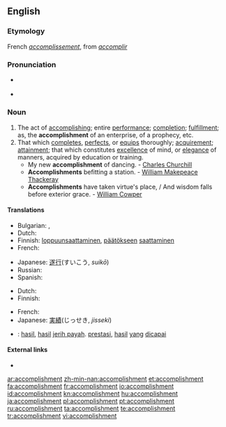 ==English==
{{webster 1913}}

===Etymology===
French ''[[accomplissement]]'', from ''[[accomplir]]''

===Pronunciation===
* {{a|RP}} {{IPA|/əˈkɒmplɪʃmənt/}}
* {{audio|En-us-accomplishment.ogg|Audio (US)}}

===Noun===
{{en-noun}}

# The act of [[accomplish]]ing; entire [[performance]]; [[completion]]; [[fulfillment]]; as, the '''accomplishment''' of an enterprise, of a prophecy, etc.
# That which [[complete]]s, [[perfect]]s, or [[equip]]s thoroughly; [[acquirement]]; [[attainment]]; that which constitutes [[excellence]] of mind, or [[elegance]] of manners, acquired by education or training.
#* My new '''accomplishment''' of dancing. - [[w:Charles Churchill (satirist)|Charles Churchill]]
#* '''Accomplishments''' befitting a station. - [[w:William Makepeace Thackeray|William Makepeace Thackeray]]
#* '''Accomplishments''' have taken virtue's place, / And wisdom falls before exterior grace. - [[w:William Cowper|William Cowper]]

====Translations====
{{trans-top|the act of accomplishing}}
* Bulgarian: {{t|bg|завършване}},  {{t|bg|изпълнение}}
* Dutch: {{t-|nl|voltooiing|f}}
* Finnish: [[loppuunsaattaminen]], [[päätökseen]] [[saattaminen]]
* French: {{t+|fr|accomplissement|m}}
{{trans-mid}}
* Japanese: [[遂行]](すいこう, ''suikō'')
* Russian: {{t+|ru|достижение|n}}
* Spanish: {{t-|es|logros|m}}
{{trans-bottom}}

{{trans-top|that which completes}}
* Dutch: {{t+|nl|prestatie|f}}
* Finnish: {{t+|fi|saavutus}}
{{trans-mid}}
* French: {{t+|fr|accomplissement|m}}
* Japanese: [[実績]](じっせき, ''jisseki'')
{{trans-bottom}}

{{checktrans-top}}
{{checktrans-mid}}
* {{ttbc|Indonesian}}: [[hasil]], [[hasil]] [[jerih payah]]. [[prestasi]], [[hasil]] [[yang]] [[capai|dicapai]]
{{checktrans-bottom}}

====External links====
* {{R:Webster 1913}}

[[ar:accomplishment]]
[[zh-min-nan:accomplishment]]
[[et:accomplishment]]
[[fa:accomplishment]]
[[fr:accomplishment]]
[[io:accomplishment]]
[[id:accomplishment]]
[[kn:accomplishment]]
[[hu:accomplishment]]
[[ja:accomplishment]]
[[pl:accomplishment]]
[[pt:accomplishment]]
[[ru:accomplishment]]
[[ta:accomplishment]]
[[te:accomplishment]]
[[tr:accomplishment]]
[[vi:accomplishment]]